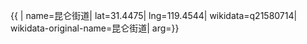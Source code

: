 {{ {{{1|PRC admin/showdata}}}|
name=昆仑街道|
lat=31.4475|
lng=119.4544|
wikidata=q21580714|
wikidata-original-name=昆仑街道|
arg={{{arg|}}}}}